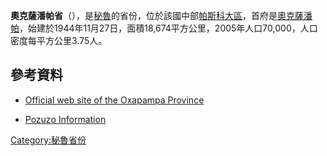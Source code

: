 '''奧克薩潘帕省'''（{{lang-es|Provincia de Oxapampa}}），是[[秘魯|秘魯]]的省份，位於該國中部[[帕斯科大區|帕斯科大區]]，首府是[[奧克薩潘帕|奧克薩潘帕]]，始建於1944年11月27日，面積18,674平方公里，2005年人口70,000，人口密度每平方公里3.75人。

==參考資料==
*{{es}} [https://web.archive.org/web/20041206192052/http://www.munioxapampa.gob.pe/ Official web site of the Oxapampa Province]
*{{es}} [https://web.archive.org/web/20070929060841/http://www.pozuzoperu.info/ Pozuzo Information]

{{coord|12|34|03|S|75|24|14|W|region:PE-CAJ_type:adm2nd_source:kolossus-itwiki|display=title}}

{{Peru-geo-stub}}
{{秘魯省份|state=collapsed}}
[[Category:秘魯省份|Category:秘魯省份]]
